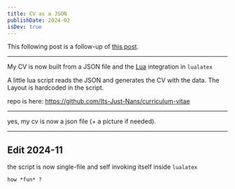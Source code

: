 ```yaml
---
title: CV as a JSON
publishDate: 2024-02
isDev: true
---
```


This following post is a follow-up of [this post](https://thoughts.n4n5.dev/cv-integration).

---

My CV is now built from a JSON file and the [Lua](https://www.lua.org/) integration in `lualatex`

A little lua script reads the JSON and generates the CV with the data. The Layout is hardcoded in the script.

repo is here: https://github.com/Its-Just-Nans/curriculum-vitae

---

yes, my cv is now a json file (+ a picture if needed).

---

## Edit 2024-11

the script is now single-file and self invoking itself inside `lualatex`

`how *fun* ?`
